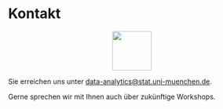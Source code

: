 # Kontakt {.unnumbered}
<p align="center">
<img src="icons/team.png" width="80" height="80" class="center">
</p>  

Sie erreichen uns unter [data-analytics@stat.uni-muenchen.de](mailto:data-analytics@stat.uni-muenchen.de).

Gerne sprechen wir mit Ihnen auch über zukünftige Workshops. 
